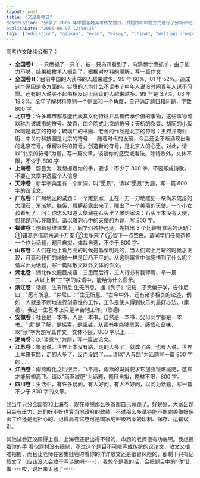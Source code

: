 ```yaml
---
layout: post
title: "又是高考日"
description: "分享了 2006 年中国各地高考作文题目，对题目和命题方式进行了分析评论，特别关注上海卷的命题思路和可能的写作方向。"
publishDate: "2006-06-07 12:50:26"
tags: ["education", "gaokao", "exam", "essay", "china", "writing prompt"]
---
```


高考作文陆续公布了：

- **全国卷 I**：一只鹰抓了一只羊，被一只乌鸦看到了，乌鸦想学鹰抓羊，由于能力不够，结果被牧羊人抓到了。根据对材料的理解，写一篇作文
- **全国卷 II**：目前中国的人读书的人越来越少。99 年 60%，01 年 52%。造成这个原因是多方面的。实质的人为什么不读书？中年人说没时间青年人说不习惯。还有的人说买不起书相反网上阅读的人越来越多。99 年是 3.7%，03 年 18.3%。全年了解材料原则一个侧面和一个角度，自己确定题目和问题，字数 800 字。
- **北京卷**：许多城市都与能代表其文化特征并具有传承价值的事物，这些事物可以称为该城市的符号。故宫、四合院式北京的符号；天桥的杂耍、胡同的小贩吆喝是北京的符号；琉璃厂的书画、老舍的作品是北京的符号；王府井商业街、中关村科技园是北京的符号......随着时代的发展，今后还会不断涌现出新的北京符号。保留以往的符号，创造新的符号，是北京人的心愿。对此，请以"北京的符号"为题，写一篇文章，谈谈你的感受或看法。除诗歌外，文体不限，不少于 800 字
- **上海卷**：题目为：我想握着你的手，要求：不少于 800 字，不要写成诗歌，不要在文章中透露个人信息
- **天津卷**：新华字典里有一个新词，叫"愿景"，请以"愿景"为题，写一篇 800 字的议论文。
- **广东卷**：广州地区的试题：一个雕刻家，正在一刀一刀地雕刻一块尚未成形的大理石，渐渐地，脑袋、肩膀都露出来了，雕出了一个美丽的天使。一个小女孩看到了，问：你怎么知道天使藏在石头里？雕刻家说：石头里本没有天使，但我是用心在雕刻。请以雕刻心中的天使的为题，写 800 字。
- **福建卷**：创新思维课堂上，同学们各抒己见，先挑出 3 个比较有意思的话题：①诸葛亮借箭未满十万支 ②戈多来了 ③留下一点空白。请同学们任意选择一个作为话题，题目自拟，体裁自选，不少于 800 字。
- **山东卷**：人们在地上看月亮的时候是晶莹明亮的，当人们踏上月球的时候才发现，月亮和我们的地球一样是凹凸不平的。从这则寓言中你感悟到了什么呢？请以此为话题，写一篇除散文以外文体的作文。
- **湖北卷**：湖北作文题目成语：三思而后行，三人行必有我师焉、举一反三……，从以上带"三"字的成语中，能给你什么启示。
- **浙江卷**：话题：生有所息 生无所息。据《列子》记载：子贡倦于学，告仲尼曰："愿有所息．"仲尼曰："生无所息．"古今中外，还有诸多相关的论述，例如：人就是不断地进行创造性的工作，工作是使人得到快乐的最好办法。(康德)。我这一生基本上只是辛苦地工作。(歌德)
- **安徽卷**：社会是一本书，人是一本书，自然是一本书，父母同学都是一本书。"读"是了解，是探索，是超越，从读书中能够思索、感悟和品味，以"读"字为题写篇作文，文体不限，800 字以上……
- **湖南卷**：以"谈意气"为题，写一篇议论文。
- **江苏卷**：鲁迅说，世界上本没有路，走的人多了，就成了路。也有人说，世界上本来有路，走的人多了，反而没路了……请以"人与路"为话题写一篇 800 字的……
- **江西卷**：雨燕孵化之后很胖，飞不高，雨燕的妈妈要求它加强锻炼减肥，这样才能展翅高飞。请以"雨燕减肥"为话题，题目自拟，题材不限，800 字。
- **四川卷**：生活中，有许多疑问，有人好问，有人不好问，以问为话题，写一篇不少于 800 字的文章。

我当年只分全国卷和上海卷，现在竟然那么多省都自己命题了。好是好，大家出题目会有压力，出的好不好也算当地政府的政绩。不过那么多试卷能不能完美做好保密工作还是挺担心的。记得高考试卷可是国家绝密级档案的印制、保存、运输级别。

其他试卷还没顾得上看，上海卷还是出得不错的，命题的老师很有功底啊。我想握着你的手 看似题材没有限制，不过这个题目不可能写成传统的议论文，散文又很难把握，而且让老师在密集批卷时看你的洋洋散文还是很冒风险的，那剩下只有记叙文了（应该没人会敢于写诗歌吧⋯⋯）。我想个是我的话，会把题目中的"你"比做⋯⋯哎，说出来太恶了⋯⋯

